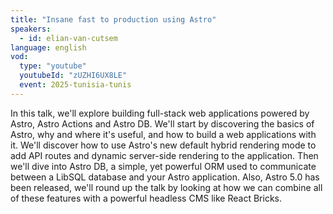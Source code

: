 ```yaml
---
title: "Insane fast to production using Astro"
speakers:
  - id: elian-van-cutsem
language: english
vod:
  type: "youtube"
  youtubeId: "zUZHI6UX8LE"
  event: 2025-tunisia-tunis
---
```


In this talk, we'll explore building full-stack web applications powered by Astro, Astro Actions and Astro DB.
We'll start by discovering the basics of Astro, why and where it's useful, and how to build a web applications with it. We'll discover
 how to use Astro's new default hybrid rendering mode to add API routes and dynamic server-side rendering to the application.
Then we'll dive into Astro DB, a simple, yet powerful ORM used to communicate between a LibSQL database and your Astro application.
Also, Astro 5.0 has been released, we'll round up the talk by looking at how we can combine all of these features with a powerful headless
CMS like React Bricks.
